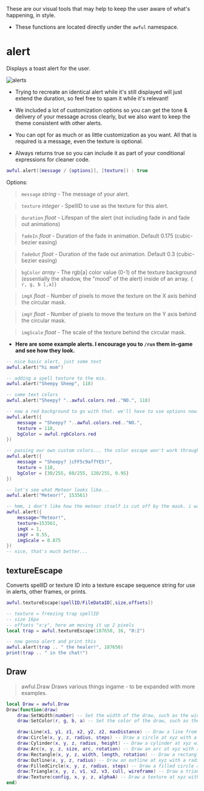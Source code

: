 
These are our visual tools that may help to keep the user aware of what's happening, in style.

- These functions are located directly under the `awful` namespace.

# **alert**

Displays a toast alert for the user.

![alerts](gifs/alerts.gif)

- Trying to recreate an identical alert while it's still displayed will just extend the duration, so feel free to spam it while it's relevant!

- We included a lot of customization options so you can get the tone & delivery of your message across clearly, but we also want to keep the theme consistent with other alerts.

- You can opt for as much or as little customization as you want. All that is required is a message, even the texture is optional.

- Always returns true so you can include it as part of your conditional expressions for cleaner code.

```lua
awful.alert([message / {options}], [texture]) : true
```

Options:

> `message` _string_ - The message of your alert.

> `texture` _integer_ - SpellID to use as the texture for this alert.

> `duration` _float_ - Lifespan of the alert (not including fade in and fade out animations)

> `fadeIn` _float_ - Duration of the fade in animation. Default 0.175 (cubic-bezier easing)

> `fadeOut` _float_ - Duration of the fade out animation. Default 0.3 (cubic-bezier easing)

> `bgColor` _array_ - The rgb[a] color value (0-1) of the texture background (essentially the shadow, the "mood" of the alert) inside of an array. `{ r, g, b [,a]}`

> `imgX` _float_ - Number of pixels to move the texture on the X axis behind the circular mask.

> `imgY` _float_ - Number of pixels to move the texture on the Y axis behind the circular mask.

> `imgScale` _float_ - The scale of the texture behind the circular mask.

- **Here are some example alerts. I encourage you to `/run` them in-game and see how they look.**

```lua
-- nice basic alert, just some text
awful.alert("hi mom")

-- adding a spell texture to the mix.
awful.alert("Sheepy Sheep", 118)

-- some text colors
awful.alert("Sheepy? "..awful.colors.red.."NO.", 118)

-- now a red background to go with that. we'll have to use options now.
awful.alert({
    message = "Sheepy? "..awful.colors.red.."NO.",
    texture = 118,
    bgColor = awful.rgbColors.red
})

-- passing our own custom colors... the color escape won't work through /run in chat. you'll have to write & run this from your routine to test it.
awful.alert({
    message = "Sheepy? |cFF5c9affYES!",
    texture = 118,
    bgColor = {30/255, 60/255, 120/255, 0.95}
})

-- let's see what Meteor looks like...
awful.alert("Meteor!", 153561)

-- hmm, i don't like how the meteor itself is cut off by the mask. i want to move it up and to the left a bit. maybe scale it down too.
awful.alert({
    message="Meteor!",
    texture=153561,
    imgX = 1,
    imgY = 0.55,
    imgScale = 0.875
})
-- nice, that's much better...
```

## textureEscape

Converts spellID or texture ID into a texture escape sequence string for use in alerts, other frames, or prints.

```lua
awful.textureEscape(spellID/FileDataID[,size,offsets])
```

```lua
-- texture = freezing trap spellID
-- size 16px
-- offsets "x:y", here am moving it up 2 pixels
local trap = awful.textureEscape(187650, 16, "0:2")

-- now gonna alert and print this
awful.alert(trap .. " the healer!", 187650)
print(trap .. " in the chat!")
```

## Draw
> awful.Draw
Draws various things ingame - to be expanded with more examples.
```lua
local Draw = awful.Draw
Draw(function(draw)
    draw:SetWidth(number) -- Set the width of the draw, such as the width of a Line
    draw:SetColor(r, g, b, a) -- Set the color of the draw, such as the color of a Line

    draw:Line(x1, y1, z1, x2, y2, z2, maxDistance) -- Draw a line from xyz1 to xyz2, maxDistance being how many yards a line can be before it attaches a "new line" to the end of the previous line
    draw:Circle(x, y, z, radius, steps) -- Draw a circle at xyz with a radius and steps, steps being how many lines are used to draw the circle
    draw:Cylinder(x, y, z, radius, height) -- Draw a cylinder at xyz with a radius and height
    draw:Arc(x, y, z, size, arc, rotation) -- Draw an arc at xyz with a size (i.e. length of the arc), arc being how many degrees the arc is, and rotation being the "facing direction" of the arc
    draw:Rectangle(x, y, z, width, length, rotation) -- Draw a rectangle at xyz with a width, length, and rotation
    draw:Outline(x, y, z, radius) -- Draw an outline at xyz with a radius, basically a thick circle
    draw:FilledCircle(x, y, z, radius, steps) -- Draw a filled circle at xyz with a radius and steps
    draw:Triangle(x, y, z, v1, v2, v3, cull, wireframe) -- Draw a triangle at xyz with vertices v1, v2, and v3, cull true/false backface culling, wireframe true/false wireframe around the triangle
    draw:Texture(config, x, y, z, alphaA) -- Draw a texture at xyz with an alpha value, config being the texture path e.g. {texture = path, width = number, height = number}
end)
```
